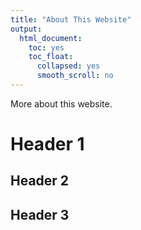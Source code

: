 ```yaml
---
title: "About This Website"
output:
  html_document:
    toc: yes
    toc_float:
      collapsed: yes
      smooth_scroll: no
---
```


More about this website.

# Header 1 {.tabset}

## Header 2

## Header 3
